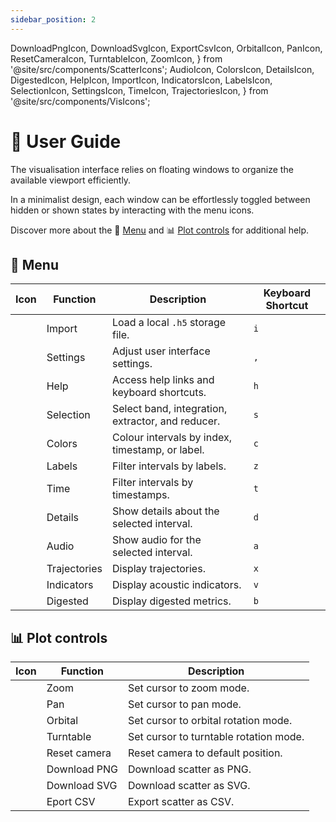 ```yaml
---
sidebar_position: 2
---
```


  DownloadPngIcon,
  DownloadSvgIcon,
  ExportCsvIcon,
  OrbitalIcon,
  PanIcon,
  ResetCameraIcon,
  TurntableIcon,
  ZoomIcon,
} from '@site/src/components/ScatterIcons';
  AudioIcon,
  ColorsIcon,
  DetailsIcon,
  DigestedIcon,
  HelpIcon,
  ImportIcon,
  IndicatorsIcon,
  LabelsIcon,
  SelectionIcon,
  SettingsIcon,
  TimeIcon,
  TrajectoriesIcon,
} from '@site/src/components/VisIcons';

# 📖 User Guide

The visualisation interface relies on floating windows to organize the
available viewport efficiently.

In a minimalist design, each window can be effortlessly toggled between hidden
or shown states by interacting with the menu icons.

Discover more about the 🧭 [Menu](#-menu)
and 📊 [Plot controls](#-plot-controls) for additional help.

## 🧭 Menu

<Fragment>

| Icon                | Function     | Description                                       | Keyboard Shortcut |
| ------------------- | ------------ | ------------------------------------------------- | ----------------- |
| <ImportIcon/>       | Import       | Load a local `.h5` storage file.                  | `i`               |
| <SettingsIcon/>     | Settings     | Adjust user interface settings.                   | `,`               |
| <HelpIcon/>         | Help         | Access help links and keyboard shortcuts.         | `h`               |
| <SelectionIcon/>    | Selection    | Select band, integration, extractor, and reducer. | `s`               |
| <ColorsIcon/>       | Colors       | Colour intervals by index, timestamp, or label.   | `c`               |
| <LabelsIcon/>       | Labels       | Filter intervals by labels.                       | `z`               |
| <TimeIcon/>         | Time         | Filter intervals by timestamps.                   | `t`               |
| <DetailsIcon/>      | Details      | Show details about the selected interval.         | `d`               |
| <AudioIcon/>        | Audio        | Show audio for the selected interval.             | `a`               |
| <TrajectoriesIcon/> | Trajectories | Display trajectories.                             | `x`               |
| <IndicatorsIcon/>   | Indicators   | Display acoustic indicators.                      | `v`               |
| <DigestedIcon/>     | Digested     | Display digested metrics.                         | `b`               |

</Fragment>

## 📊 Plot controls

<Fragment>

| Icon               | Function     | Description                            |
| ------------------ | ------------ | -------------------------------------- |
| <ZoomIcon/>        | Zoom         | Set cursor to zoom mode.               |
| <PanIcon/>         | Pan          | Set cursor to pan mode.                |
| <OrbitalIcon/>     | Orbital      | Set cursor to orbital rotation mode.   |
| <TurntableIcon/>   | Turntable    | Set cursor to turntable rotation mode. |
| <ResetCameraIcon/> | Reset camera | Reset camera to default position.      |
| <DownloadPngIcon/> | Download PNG | Download scatter as PNG.               |
| <DownloadSvgIcon/> | Download SVG | Download scatter as SVG.               |
| <ExportCsvIcon/>   | Eport CSV    | Export scatter as CSV.                 |

</Fragment>
